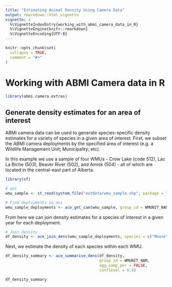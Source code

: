 ```yaml
---
title: "Estimating Animal Density Using Camera Data"
output: rmarkdown::html_vignette
vignette: >
  %\VignetteIndexEntry{working_with_abmi_camera_data_in_R}
  %\VignetteEngine{knitr::rmarkdown}
  %\VignetteEncoding{UTF-8}
---
```


```r
knitr::opts_chunk$set(
  collapse = TRUE,
  comment = "#>"
)
```

# Working with ABMI Camera data in R

```r

library(abmi.camera.extras)

```

## Generate density estimates for an area of interest

ABMI camera data can be used to generate species-specific density estimates for a variety of species in a given area of interest. First, we subset the ABMI camera deployments by the specified area of interest (e.g. a Wildlife Management Unit; Municipality; etc).

In this example we use a sample of four WMUs - Crow Lake (code 512), Lac La Biche (503), Beaver River (502), and Amisk (504) - all of which are located in the central-east part of Alberta.   

```r

library(sf)

# aoi
wmu_sample <- st_read(system.file("extdata/wmu_sample.shp", package = "abmi.camera.extras"))

# Find deployments in aoi
wmu_sample_deployments <- ace_get_cam(wmu_sample, group_id = WMUNIT_NAM)

```

From here we can join density estimates for a species of interest in a given year for each deployment.

```r

# Join density
df_density <- ace_join_dens(wmu_sample_deployments, species = c("Moose", "White-tailed Deer"), nest = FALSE)

```

Next, we estimate the density of each species within each WMU.

```r

df_density_summary <- ace_summarise_dens(df_density, 
                                         group_id = WMUNIT_NAM, 
                                         agg_samp_per = FALSE, 
                                         conflevel = 0.9)

df_density_summary

```




